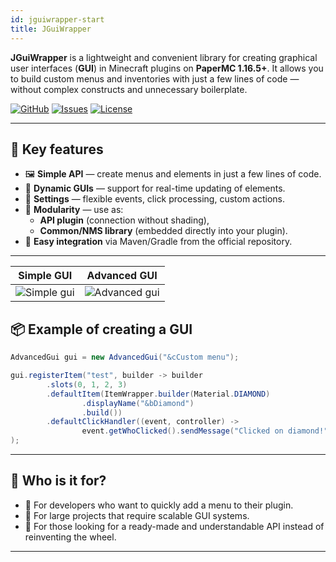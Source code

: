 ```yaml
---
id: jguiwrapper-start
title: JGuiWrapper
---
```



**JGuiWrapper** is a lightweight and convenient library for creating graphical user interfaces (**GUI**) in Minecraft plugins on **PaperMC 1.16.5+**.
It allows you to build custom menus and inventories with just a few lines of code — without complex constructs and unnecessary boilerplate.

[![GitHub](https://img.shields.io/badge/GitHub-Repo-blue?logo=github&style=for-the-badge)](https://github.com/Jodexx/JGuiWrapper)
[![Issues](https://img.shields.io/github/issues/Jodexx/JGuiWrapper?style=for-the-badge)](https://github.com/Jodexx/JGuiWrapper/issues)
[![License](https://img.shields.io/github/license/Jodexx/JGuiWrapper?style=for-the-badge)](https://github.com/Jodexx/JGuiWrapper/blob/master/LICENSE)

---

## 🔑 Key features

- 🖼️ **Simple API** — create menus and elements in just a few lines of code.  
- 🔄 **Dynamic GUIs** — support for real-time updating of elements.  
- 🎨 **Settings** — flexible events, click processing, custom actions.  
- 🧩 **Modularity** — use as:
  - **API plugin** (connection without shading),
  - **Common/NMS library** (embedded directly into your plugin).  
- 🚀 **Easy integration** via Maven/Gradle from the official repository.  

---

| Simple GUI | Advanced GUI |
|------------|--------------|
| ![Simple gui](/gif/simple_gui.gif) | ![Advanced gui](/gif/advanced_gui.gif) |

## 📦 Example of creating a GUI
```java
AdvancedGui gui = new AdvancedGui("&cCustom menu");

gui.registerItem("test", builder -> builder
        .slots(0, 1, 2, 3)
        .defaultItem(ItemWrapper.builder(Material.DIAMOND)
                .displayName("&bDiamond")
                .build())
        .defaultClickHandler((event, controller) -> 
                event.getWhoClicked().sendMessage("Clicked on diamond!"))
);
```

---

## 👥 Who is it for?

* 🔹 For developers who want to quickly add a menu to their plugin.
* 🔹 For large projects that require scalable GUI systems.
* 🔹 For those looking for a ready-made and understandable API instead of reinventing the wheel.

---